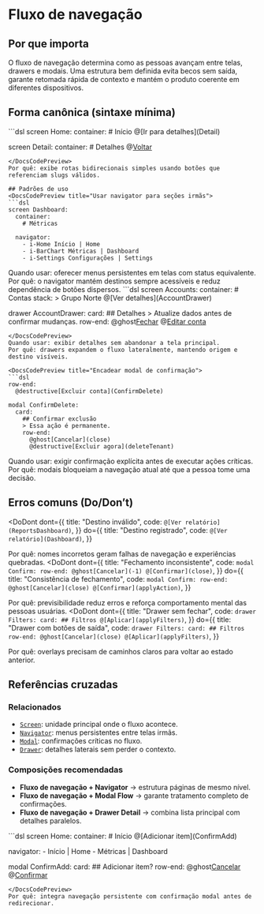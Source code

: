 # Fluxo de navegação

## Por que importa
O fluxo de navegação determina como as pessoas avançam entre telas, drawers e modais. Uma estrutura bem definida evita becos sem saída, garante retomada rápida de contexto e mantém o produto coerente em diferentes dispositivos.

## Forma canônica (sintaxe mínima)
<DocsCodePreview title="Fluxo básico entre duas telas">
```dsl
screen Home:
  container:
    # Início
    @[Ir para detalhes](Detail)

screen Detail:
  container:
    # Detalhes
    @[Voltar](Home)
```
</DocsCodePreview>
Por quê: exibe rotas bidirecionais simples usando botões que referenciam slugs válidos.

## Padrões de uso
<DocsCodePreview title="Usar navigator para seções irmãs">
```dsl
screen Dashboard:
  container:
    # Métricas

  navigator:
    - i-Home Início | Home
    - i-BarChart Métricas | Dashboard
    - i-Settings Configurações | Settings
```
</DocsCodePreview>
Quando usar: oferecer menus persistentes em telas com status equivalente.
Por quê: o navigator mantém destinos sempre acessíveis e reduz dependência de botões dispersos.

<DocsCodePreview title="Abrir drawer para contexto complementar">
```dsl
screen Accounts:
  container:
    # Contas
    stack:
      > Grupo Norte
      @[Ver detalhes](AccountDrawer)

drawer AccountDrawer:
  card:
    ## Detalhes
    > Atualize dados antes de confirmar mudanças.
    row-end:
      @ghost[Fechar](close)
      @[Editar conta](EditAccount)
```
</DocsCodePreview>
Quando usar: exibir detalhes sem abandonar a tela principal.
Por quê: drawers expandem o fluxo lateralmente, mantendo origem e destino visíveis.

<DocsCodePreview title="Encadear modal de confirmação">
```dsl
row-end:
  @destructive[Excluir conta](ConfirmDelete)

modal ConfirmDelete:
  card:
    ## Confirmar exclusão
    > Essa ação é permanente.
    row-end:
      @ghost[Cancelar](close)
      @destructive[Excluir agora](deleteTenant)
```
</DocsCodePreview>
Quando usar: exigir confirmação explícita antes de executar ações críticas.
Por quê: modais bloqueiam a navegação atual até que a pessoa tome uma decisão.

## Erros comuns (Do/Don’t)
<DoDont
  dont={{
    title: "Destino inválido",
    code: `
@[Ver relatório](ReportsDashboard)
    `,
  }}
  do={{
    title: "Destino registrado",
    code: `
@[Ver relatório](Dashboard)
    `,
  }}
>
  Por quê: nomes incorretos geram falhas de navegação e experiências quebradas.
</DoDont>
<DoDont
  dont={{
    title: "Fechamento inconsistente",
    code: `
modal Confirm:
  row-end:
    @ghost[Cancelar](-1)
    @[Confirmar](close)
    `,
  }}
  do={{
    title: "Consistência de fechamento",
    code: `
modal Confirm:
  row-end:
    @ghost[Cancelar](close)
    @[Confirmar](applyAction)
    `,
  }}
>
  Por quê: previsibilidade reduz erros e reforça comportamento mental das pessoas usuárias.
</DoDont>
<DoDont
  dont={{
    title: "Drawer sem fechar",
    code: `
drawer Filters:
  card:
    ## Filtros
    @[Aplicar](applyFilters)
    `,
  }}
  do={{
    title: "Drawer com botões de saída",
    code: `
drawer Filters:
  card:
    ## Filtros
    row-end:
      @ghost[Cancelar](close)
      @[Aplicar](applyFilters)
    `,
  }}
>
  Por quê: overlays precisam de caminhos claros para voltar ao estado anterior.
</DoDont>

## Referências cruzadas

### Relacionados
- [`Screen`](./screen): unidade principal onde o fluxo acontece.
- [`Navigator`](./navigator): menus persistentes entre telas irmãs.
- [`Modal`](./modal): confirmações críticas no fluxo.
- [`Drawer`](./drawer): detalhes laterais sem perder o contexto.

### Composições recomendadas
- **Fluxo de navegação + Navigator** → estrutura páginas de mesmo nível.
- **Fluxo de navegação + Modal Flow** → garante tratamento completo de confirmações.
- **Fluxo de navegação + Drawer Detail** → combina lista principal com detalhes paralelos.

<DocsCodePreview title="Fluxo com navigator e modal">
```dsl
screen Home:
  container:
    # Início
    @[Adicionar item](ConfirmAdd)

  navigator:
    - Início | Home
    - Métricas | Dashboard

modal ConfirmAdd:
  card:
    ## Adicionar item?
    row-end:
      @ghost[Cancelar](close)
      @[Confirmar](Dashboard)
```
</DocsCodePreview>
Por quê: integra navegação persistente com confirmação modal antes de redirecionar.
